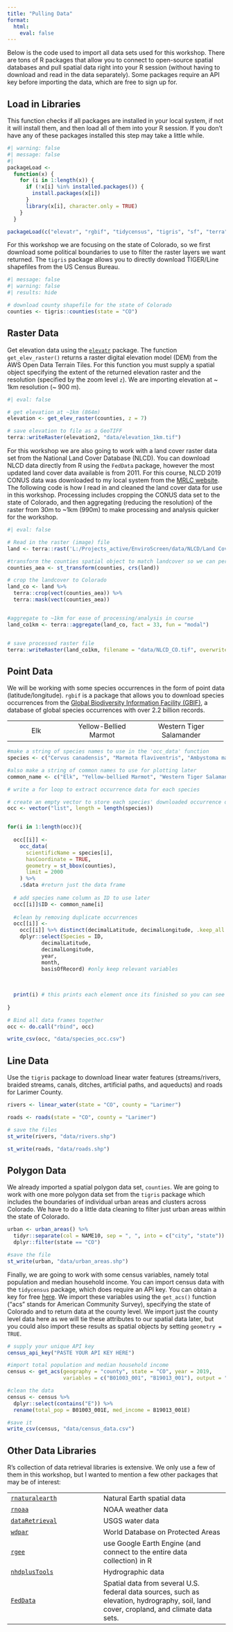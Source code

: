 ```yaml
---
title: "Pulling Data"
format: 
  html:
    eval: false
---
```


Below is the code used to import all data sets used for this workshop. There are tons of R packages that allow you to connect to open-source spatial databases and pull spatial data right into your R session (without having to download and read in the data separately). Some packages require an API key before importing the data, which are free to sign up for.

## Load in Libraries

This function checks if all packages are installed in your local system, if not it will install them, and then load all of them into your R session. If you don't have any of these packages installed this step may take a little while.

```r
#| warning: false
#| message: false
#| 
packageLoad <-
  function(x) {
    for (i in 1:length(x)) {
      if (!x[i] %in% installed.packages()) {
        install.packages(x[i])
      }
      library(x[i], character.only = TRUE)
    }
  }

packageLoad(c("elevatr", "rgbif", "tidycensus", "tigris", "sf", "terra", "dplyr"))
```

For this workshop we are focusing on the state of Colorado, so we first download some political boundaries to use to filter the raster layers we want returned. The `tigris` package allows you to directly download TIGER/Line shapefiles from the US Census Bureau.

```r
#| message: false
#| warning: false
#| results: hide

# download county shapefile for the state of Colorado
counties <- tigris::counties(state = "CO")

```

## Raster Data

Get elevation data using the [`elevatr`](https://github.com/jhollist/elevatr) package. The function `get_elev_raster()` returns a raster digital elevation model (DEM) from the AWS Open Data Terrain Tiles. For this function you must supply a spatial object specifying the extent of the returned elevation raster and the resolution (specified by the zoom level `z`). We are importing elevation at \~ 1km resolution (\~ 900 m).

```r
#| eval: false

# get elevation at ~1km (864m)
elevation <- get_elev_raster(counties, z = 7)

# save elevation to file as a GeoTIFF
terra::writeRaster(elevation2, "data/elevation_1km.tif")
```

For this workshop we are also going to work with a land cover raster data set from the National Land Cover Database (NLCD). You can download NLCD data directly from R using the `FedData` package, however the most updated land cover data available is from 2011. For this course, NLCD 2019 CONUS data was downloaded to my local system from the [MRLC website](https://www.mrlc.gov/data/nlcd-2019-land-cover-conus). The following code is how I read in and cleaned the land cover data for use in this workshop. Processing includes cropping the CONUS data set to the state of Colorado, and then aggregating (reducing the resolution) of the raster from 30m to \~1km (990m) to make processing and analysis quicker for the workshop.

```r
#| eval: false

# Read in the raster (image) file
land <- terra::rast('L:/Projects_active/EnviroScreen/data/NLCD/Land Cover/nlcd_2019_land_cover_l48_20210604.img') 

#transform the counties spatial object to match landcover so we can perform crop and mask operations
counties_aea <- st_transform(counties, crs(land))

# crop the landcover to Colorado
land_co <- land %>% 
  terra::crop(vect(counties_aea)) %>%
  terra::mask(vect(counties_aea))


#aggregate to ~1km for ease of processing/analysis in course
land_co1km <- terra::aggregate(land_co, fact = 33, fun = "modal")


# save processed raster file
terra::writeRaster(land_co1km, filename = "data/NLCD_CO.tif", overwrite = TRUE)

```

## Point Data

We will be working with some species occurrences in the form of point data (latitude/longitude). `rgbif` is a package that allows you to download species occurrences from the [Global Biodiversity Information Facility (GBIF)](https://www.gbif.org/), a database of global species occurrences with over 2.2 billion records.

+------------------+-----------------------+---------------------------+
|                  |                       |                           |
+:================:+:=====================:+:=========================:+
| Elk              | Yellow-Bellied Marmot | Western Tiger Salamander  |
+------------------+-----------------------+---------------------------+

```r
#make a string of species names to use in the 'occ_data' function
species <- c("Cervus canadensis", "Marmota flaviventris", "Ambystoma mavortium")

#also make a string of common names to use for plotting later
common_name <- c("Elk", "Yellow-bellied Marmot", "Western Tiger Salamander")
```

```r
# write a for loop to extract occurrence data for each species

# create an empty vector to store each species' downloaded occurrence data
occ <- vector("list", length = length(species)) 


for(i in 1:length(occ)){
  
  occ[[i]] <-
    occ_data(
      scientificName = species[i],
      hasCoordinate = TRUE,
      geometry = st_bbox(counties),
      limit = 2000
    ) %>%
    .$data #return just the data frame
  
  # add species name column as ID to use later
  occ[[i]]$ID <- common_name[i]
  
  #clean by removing duplicate occurrences
  occ[[i]] <-
    occ[[i]] %>% distinct(decimalLatitude, decimalLongitude, .keep_all = TRUE) %>%
    dplyr::select(Species = ID,
           decimalLatitude,
           decimalLongitude,
           year,
           month,
           basisOfRecord) #only keep relevant variables
  
  
  
  print(i) # this prints each element once its finished so you can see the progress
  
}

# Bind all data frames together
occ <- do.call("rbind", occ) 
```

```r
write_csv(occ, "data/species_occ.csv")
```

## Line Data

Use the `tigris` package to download linear water features (streams/rivers, braided streams, canals, ditches, artificial paths, and aqueducts) and roads for Larimer County.

```r
rivers <- linear_water(state = "CO", county = "Larimer")

roads <- roads(state = "CO", county = "Larimer")

# save the files
st_write(rivers, "data/rivers.shp")

st_write(roads, "data/roads.shp")
```

## Polygon Data

We already imported a spatial polygon data set, `counties`. We are going to work with one more polygon data set from the `tigris` package which includes the boundaries of individual urban areas and clusters across Colorado. We have to do a little data cleaning to filter just urban areas within the state of Colorado.

```r
urban <- urban_areas() %>% 
  tidyr::separate(col = NAME10, sep = ", ", into = c("city", "state")) %>% 
  dplyr::filter(state == "CO")

#save the file
st_write(urban, "data/urban_areas.shp")
```

Finally, we are going to work with some census variables, namely total population and median household income. You can import census data with the `tidycensus` package, which does require an API key. You can obtain a key for free [here](http://api.census.gov/data/key_signup.html). We import these variables using the `get_acs()` function ("acs" stands for American Community Survey), specifying the state of Colorado and to return data at the county level. We import just the county level data here as we will tie these attributes to our spatial data later, but you could also import these results as spatial objects by setting `geometry = TRUE`.

```r
# supply your unique API key
census_api_key("PASTE YOUR API KEY HERE")

#import total population and median household income
census <- get_acs(geography = "county", state = "CO", year = 2019,
                  variables = c("B01003_001", "B19013_001"), output = "wide")

#clean the data
census <- census %>% 
  dplyr::select(contains("E")) %>% 
  rename(total_pop = B01003_001E, med_income = B19013_001E)

#save it
write_csv(census, "data/census_data.csv")
```

## Other Data Libraries

R's collection of data retrieval libraries is extensive. We only use a few of them in this workshop, but I wanted to mention a few other packages that may be of interest:

+-------------------------------------------------------------------------------------------------------+-----------------------------------------------------------------------------------------------------------------------------------------+
| [`rnaturalearth`](https://docs.ropensci.org/rnaturalearth/articles/rnaturalearth.html)                | Natural Earth spatial data                                                                                                              |
+-------------------------------------------------------------------------------------------------------+-----------------------------------------------------------------------------------------------------------------------------------------+
| [`rnoaa`](https://docs.ropensci.org/rnoaa/articles/rnoaa.html)                                        | NOAA weather data                                                                                                                       |
+-------------------------------------------------------------------------------------------------------+-----------------------------------------------------------------------------------------------------------------------------------------+
| [`dataRetrieval`](https://cran.r-project.org/web/packages/dataRetrieval/vignettes/dataRetrieval.html) | USGS water data                                                                                                                         |
+-------------------------------------------------------------------------------------------------------+-----------------------------------------------------------------------------------------------------------------------------------------+
| [`wdpar`](https://cran.r-project.org/web/packages/wdpar/vignettes/wdpar.html)                         | World Database on Protected Areas                                                                                                       |
+-------------------------------------------------------------------------------------------------------+-----------------------------------------------------------------------------------------------------------------------------------------+
| [`rgee`](https://github.com/r-spatial/rgee)                                                           | use Google Earth Engine (and connect to the entire data collection) in R                                                                |
+-------------------------------------------------------------------------------------------------------+-----------------------------------------------------------------------------------------------------------------------------------------+
| [`nhdplusTools`](https://usgs-r.github.io/nhdplusTools/)                                              | Hydrographic data                                                                                                                       |
+-------------------------------------------------------------------------------------------------------+-----------------------------------------------------------------------------------------------------------------------------------------+
| [`FedData`](https://github.com/ropensci/FedData)                                                      | Spatial data from several U.S. federal data sources, such as elevation, hydrography, soil, land cover, cropland, and climate data sets. |
+-------------------------------------------------------------------------------------------------------+-----------------------------------------------------------------------------------------------------------------------------------------+
